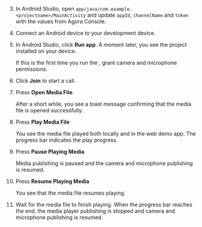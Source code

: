 <PlatformWrapper platform="android">
        
3.  In Android Studio, open `app/java/com.example.<projectname>/MainActivity` and update `appId`, `channelName` and `token` with the values from Agora Console.

1.  Connect an Android device to your development device.

1.  In Android Studio, click **Run app**. A moment later, you see the project installed on your device.

    If this is the first time you run the <Vpl k="CLIENT" />, grant camera and microphone permissions.

1.  Click **Join** to start a call.

1.  Press **Open Media File**.

    After a short while, you see a toast message confirming that the media file is opened successfully.

1.  Press **Play Media File**

    You see the media file played both locally and in the web demo app. The progress bar indicates the play progress.

1.  Press **Pause Playing Media**

    Media publishing is paused and the camera and microphone publishing is resumed.

1.  Press **Resume Playing Media**

    You see that the media file resumes playing.

1.  Wait for the media file to finish playing. When the progress bar reaches the end, the media player publishing is stopped and camera and microphone publishing is resumed.
</PlatformWrapper>
